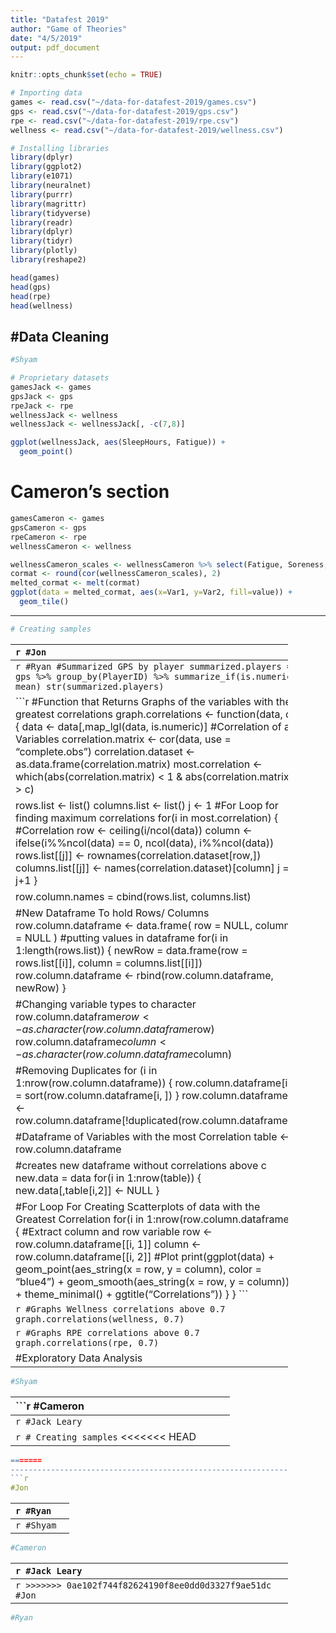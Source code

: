 ```yaml
---
title: "Datafest 2019"
author: "Game of Theories"
date: "4/5/2019"
output: pdf_document
---
```


```r
knitr::opts_chunk$set(echo = TRUE)
```

```r
# Importing data
games <- read.csv("~/data-for-datafest-2019/games.csv")
gps <- read.csv("~/data-for-datafest-2019/gps.csv")
rpe <- read.csv("~/data-for-datafest-2019/rpe.csv")
wellness <- read.csv("~/data-for-datafest-2019/wellness.csv")
```

```r
# Installing libraries
library(dplyr)
library(ggplot2)
library(e1071)
library(neuralnet)
library(purrr)
library(magrittr)
library(tidyverse)
library(readr)
library(dplyr)
library(tidyr)
library(plotly)
library(reshape2)
```

```r
head(games)
head(gps)
head(rpe)
head(wellness)
```


#Data Cleaning
--------------------------------------------------------------
```r
#Shyam
```


```r
# Proprietary datasets
gamesJack <- games
gpsJack <- gps
rpeJack <- rpe
wellnessJack <- wellness
wellnessJack <- wellnessJack[, -c(7,8)]

ggplot(wellnessJack, aes(SleepHours, Fatigue)) +
  geom_point()


```


# Cameron's section
```r
gamesCameron <- games
gpsCameron <- gps
rpeCameron <- rpe
wellnessCameron <- wellness
```

```r
wellnessCameron_scales <- wellnessCameron %>% select(Fatigue, Soreness, Desire, Irritability, SleepQuality)
cormat <- round(cor(wellnessCameron_scales), 2)
melted_cormat <- melt(cormat)
ggplot(data = melted_cormat, aes(x=Var1, y=Var2, fill=value)) + 
  geom_tile()
```

--------------------------------------------------------------


```r
# Creating samples
```

--------------------------------------------------------------
```r

#Jon 
```

--------------------------------------------------------------
```r
#Ryan
#Summarized GPS by player
summarized.players = 
  gps %>%
  group_by(PlayerID) %>%
  summarize_if(is.numeric, mean)
str(summarized.players)
```

```r
#Function that Returns Graphs of the variables with the greatest correlations
graph.correlations <- function(data, c) {
  data <- data[,map_lgl(data, is.numeric)]
  #Correlation of all Variables
  correlation.matrix <- cor(data, use = "complete.obs")
  correlation.dataset <- as.data.frame(correlation.matrix)
  most.correlation <- which(abs(correlation.matrix) < 1 & abs(correlation.matrix) > c)

  rows.list <- list()
  columns.list <- list()
  j <- 1
  #For Loop for finding maximum correlations
  for(i in most.correlation) {
    #Correlation
    row <- ceiling(i/ncol(data))
    column <- ifelse(i%%ncol(data) == 0, ncol(data), i%%ncol(data))
    rows.list[[j]] <- rownames(correlation.dataset[row,])
    columns.list[[j]] <- names(correlation.dataset)[column]
    j = j+1
  }

  row.column.names = cbind(rows.list, columns.list)

  #New Dataframe To hold Rows/ Columns
  row.column.dataframe <- data.frame(
    row = NULL,
    column = NULL
  )
  #putting values in dataframe
  for(i in 1:length(rows.list)) {
    newRow = data.frame(row = rows.list[[i]], column = columns.list[[i]])
    row.column.dataframe <- rbind(row.column.dataframe, newRow)
  }

  #Changing variable types to character
  row.column.dataframe$row <- as.character(row.column.dataframe$row)
  row.column.dataframe$column <- as.character(row.column.dataframe$column)

  #Removing Duplicates
  for (i in 1:nrow(row.column.dataframe))
  {
      row.column.dataframe[i, ] = sort(row.column.dataframe[i, ])
  }
  row.column.dataframe <- row.column.dataframe[!duplicated(row.column.dataframe),]

  #Dataframe of Variables with the most Correlation
  table <- row.column.dataframe
  
  #creates new dataframe without correlations above c
  new.data = data
  for(i in 1:nrow(table)) {
    new.data[,table[i,2]] <- NULL
  }
  
  #For Loop For Creating Scatterplots of data with the Greatest Correlation
  for(i in 1:nrow(row.column.dataframe)) {
    #Extract column and row variable
    row <- row.column.dataframe[[i, 1]]
    column <- row.column.dataframe[[i, 2]]
    #Plot
    print(ggplot(data) +
      geom_point(aes_string(x = row, y = column), color = "blue4") +
      geom_smooth(aes_string(x = row, y = column)) +
      theme_minimal() +
      ggtitle("Correlations"))
  }
}
```

```r
#Graphs Wellness correlations above 0.7
graph.correlations(wellness, 0.7)
```

```r
#Graphs RPE correlations above 0.7
graph.correlations(rpe, 0.7)
```
















#Exploratory Data Analysis
--------------------------------------------------------------
```r
#Shyam
```
--------------------------------------------------------------
```r
#Cameron

```
--------------------------------------------------------------
```r
#Jack Leary
```

```r
# Creating samples
```
<<<<<<< HEAD
--------------------------------------------------------------
```r
=======
--------------------------------------------------------------
```r
#Jon 
```
--------------------------------------------------------------
```r
#Ryan
```


















#Additional Research
--------------------------------------------------------------
```r
#Shyam
```
--------------------------------------------------------------
```r
#Cameron
```
--------------------------------------------------------------
```r
#Jack Leary
```

```r
# Creating samples
```
--------------------------------------------------------------
```r
>>>>>>> 0ae102f744f82624190f8ee0dd0d3327f9ae51dc
#Jon 
```
--------------------------------------------------------------
```r
#Ryan
```

